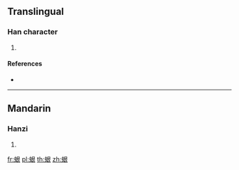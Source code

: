 {{character info/new}}
==Translingual==

===Han character===
{{Han char|rn=142|rad=虫|as=06|sn=12|four=57132|canj=LIAV}}

# {{defn|Han|sort=虫06}}

====References====
* {{Han ref|kx=1081.350|dkj=33007|dj=1550.040|hdz=42852.080|uh=86DD|ud=34525|bh=DBB8|bd=56248}}

----

==Mandarin==

===Hanzi===
{{cmn-hanzi|pin=[[xián]] ([[xian2]])|wg=hsien<sup>2</sup>}}

# {{defn|lang=cmn|sort=虫06}}

[[fr:蛝]]
[[pl:蛝]]
[[th:蛝]]
[[zh:蛝]]